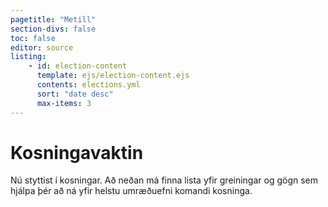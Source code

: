 ```yaml
---
pagetitle: "Metill"
section-divs: false
toc: false
editor: source
listing:
    - id: election-content
      template: ejs/election-content.ejs
      contents: elections.yml
      sort: "date desc"
      max-items: 3
---
```



# Kosningavaktin {.column-page}

Nú styttist í kosningar. Að neðan má finna lista yfir greiningar og gögn sem hjálpa þér að ná yfir helstu umræðuefni komandi kosninga.

::: {#election-content .column-page}
:::
